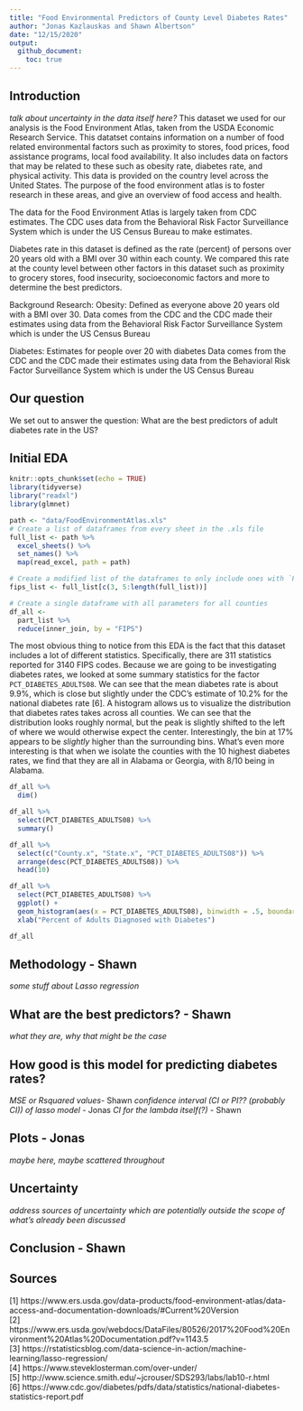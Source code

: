 ```yaml
---
title: "Food Environmental Predictors of County Level Diabetes Rates"
author: "Jonas Kazlauskas and Shawn Albertson"
date: "12/15/2020"
output:
  github_document:
    toc: true
---
```

## Introduction  

*talk about uncertainty in the data itself here?*
This dataset we used for our analysis is the Food Environment Atlas, taken from the USDA Economic Research Service. This datatset contains information on a number of food related environmental factors such as proximity to stores, food prices, food assistance programs, local food availability. It also includes data on factors that may be related to these such as obesity rate, diabetes rate, and physical activity. This data is provided on the country level across the United States. The purpose of the food environment atlas is to foster research in these areas, and give an overview of food access and health.

The data for the Food Environment Atlas is largely taken from CDC estimates. The CDC uses data from the Behavioral Risk Factor Surveillance System which is under the US Census Bureau to make estimates. 


Diabetes rate in this dataset is defined as the rate (percent) of persons over 20 years old with a BMI over 30 within each county. We compared this rate at the county level between other factors in this dataset such as proximity to grocery stores, food insecurity, socioeconomic factors and more to determine the best predictors.

Background Research:
Obesity:
Defined as everyone above 20 years old with a BMI over 30. 
Data comes from the CDC and the CDC made their estimates using data from the Behavioral Risk Factor Surveillance System which is under the US Census Bureau

Diabetes:
Estimates for people over 20 with diabetes
Data comes from the CDC and the CDC made their estimates using data from the Behavioral Risk Factor Surveillance System which is under the US Census Bureau

## Our question
We set out to answer the question:  What are the best predictors of adult diabetes rate in the US?

## Initial EDA

```r
knitr::opts_chunk$set(echo = TRUE)
library(tidyverse)
library("readxl")
library(glmnet)
```

```r
path <- "data/FoodEnvironmentAtlas.xls"
# Create a list of dataframes from every sheet in the .xls file
full_list <- path %>%
  excel_sheets() %>%
  set_names() %>%
  map(read_excel, path = path)

# Create a modified list of the dataframes to only include ones with `FIPS` columns
fips_list <- full_list[c(3, 5:length(full_list))]

# Create a single dataframe with all parameters for all counties
df_all <- 
  part_list %>% 
  reduce(inner_join, by = "FIPS")
```

The most obvious thing to notice from this EDA is the fact that this dataset includes a lot of different statistics. Specifically, there are 311 statistics reported for 3140 FIPS codes. Because we are going to be investigating diabetes rates, we looked at some summary statistics for the factor `PCT_DIABETES_ADULTS08`. We can see that the mean diabetes rate is about 9.9%, which is close but slightly under the CDC's estimate of 10.2% for the national diabetes rate [6]. A histogram allows us to visualize the distribution that diabetes rates takes across all counties. We can see that the distribution looks roughly normal, but the peak is slightly shifted to the left of where we would otherwise expect the center. Interestingly, the bin at 17% appears to be *slightly* higher than the surrounding bins. What's even more interesting is that when we isolate the counties with the 10 highest diabetes rates, we find that they are all in Alabama or Georgia, with 8/10 being in Alabama. 

```r
df_all %>% 
  dim()

df_all %>%
  select(PCT_DIABETES_ADULTS08) %>% 
  summary()

df_all %>% 
  select(c("County.x", "State.x", "PCT_DIABETES_ADULTS08")) %>% 
  arrange(desc(PCT_DIABETES_ADULTS08)) %>% 
  head(10)

df_all %>%
  select(PCT_DIABETES_ADULTS08) %>% 
  ggplot() +
  geom_histogram(aes(x = PCT_DIABETES_ADULTS08), binwidth = .5, boundary = 10) +
  xlab("Percent of Adults Diagnosed with Diabetes")
```
```r
df_all
```


## Methodology - Shawn
*some stuff about Lasso regression*

## What are the best predictors? - Shawn
*what they are, why that might be the case*

## How good is this model for predicting diabetes rates? 
*MSE or Rsquared values*- Shawn
*confidence interval (CI or PI?? (probably CI)) of lasso model* - Jonas
*CI for the lambda itself(?)* - Shawn

## Plots - Jonas
*maybe here, maybe scattered throughout*

## Uncertainty
*address sources of uncertainty which are potentially outside the scope of what's already been discussed*

## Conclusion - Shawn



## Sources
[1] https://www.ers.usda.gov/data-products/food-environment-atlas/data-access-and-documentation-downloads/#Current%20Version  
[2] https://www.ers.usda.gov/webdocs/DataFiles/80526/2017%20Food%20Environment%20Atlas%20Documentation.pdf?v=1143.5  
[3] https://rstatisticsblog.com/data-science-in-action/machine-learning/lasso-regression/  
[4] https://www.steveklosterman.com/over-under/  
[5] http://www.science.smith.edu/~jcrouser/SDS293/labs/lab10-r.html  
[6] https://www.cdc.gov/diabetes/pdfs/data/statistics/national-diabetes-statistics-report.pdf




